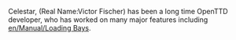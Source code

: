 {{en/Archive/Community/Users/Infobox Developer|
realname=Victor Fischer|
birthyear=Unknown|
codingspec=Developer|
currentstat=Active|
website=None|
}}
Celestar, (Real Name:Victor Fischer) has been a long time OpenTTD developer, who has worked on many major features including [[en/Manual/Loading Bays]].